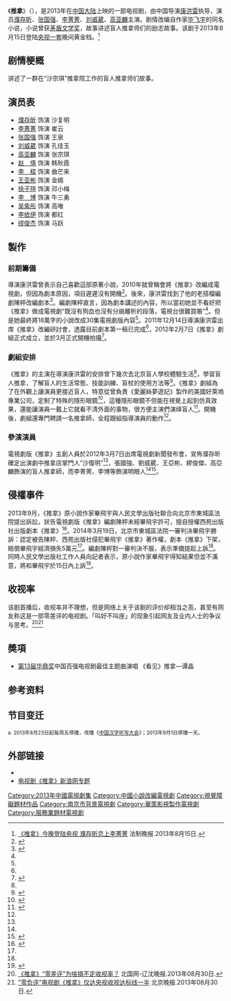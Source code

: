 {{Otheruses|subject=改編自[[畢飛宇|畢飛宇]]同名小說的2013年中國大陸電視劇|other=其他|推拿 (消歧義)}}   
{{Infobox television
| 名称 = 推拿
| 英文名称= ''See Without Looking''
| 图片 = [[File:電視劇版推拿.jpg|200px]] 
| 图说 =  海報
| 分类 = 都市
| 原创者= [[毕飞宇|毕飞宇]]《推拿》
| 导演 = [[康洪雷|康洪雷]]
| 监制 = 
| 编剧 = 陈枰
| 制作人= 
| 摄影 = 
| 演出 = [[濮存昕|濮存昕]]、[[张国强_(中国大陆演员)|张国强]]、[[李菁菁|李菁菁]]<br>[[刘威葳|刘威葳]]、[[高亚麟|高亚麟]]
| 主题曲 = 
| 片尾曲 = 
| 插曲 = 
| 拍摄地 = {{CHN}} [[南京|南京]]
| 国家 = {{CHNML}}
| 语言 = [[汉语|汉语]][[普通话|普通话]]
| 集数 = 
| 每集长 = 
| 制作公司 = [[華策影視|華策影視]]
| 电视网 =[[央视一套|央视一套]]
| 开始 = {{start_date|2013|8|15}}
| 结束 = {{end_date|2013|9|4}}
| 先于 = 
| 后于 = 
| 相关剧集 =
| 官方网站 =
}}
《'''推拿'''》（{{lang-en|'''See Without Looking'''}}），是2013年在[[中国大陆|中国大陆]]上映的一部电视剧，由中国导演[[康洪雷|康洪雷]]执导，演员[[濮存昕|濮存昕]]、[[张国强_(中国大陆演员)|张国强]]、[[李菁菁|李菁菁]]、[[刘威葳|刘威葳]]、[[高亚麟|高亚麟]]主演。剧情改编自作家[[毕飞宇|毕飞宇]]的同名小说，小说曾获[[茅盾文学奖|茅盾文学奖]]，故事讲述盲人推拿师们的励志故事。该剧于2013年8月15日登陆[[中央电视台综合频道|央视一套]]晚间黄金档。<ref>[http://ent.sina.com.cn/v/m/2013-08-15/16283988603.shtml 《推拿》今晚登陆央视 濮存昕恋上李菁菁] {{Wayback|url=http://ent.sina.com.cn/v/m/2013-08-15/16283988603.shtml |date=20210216115107 }}法制晚报.2013年8月15日.</ref>

== 剧情梗概 ==
讲述了一群在“沙宗琪”推拿院工作的盲人推拿师们故事。

== 演员表 ==
* [[濮存昕|濮存昕]] 饰演 沙复明
* [[李菁菁|李菁菁]] 饰演 崔云
* [[张国强_(中国大陆演员)|张国强]] 饰演 王泉
* [[刘威葳|刘威葳]] 饰演 孔佳玉
* [[高亚麟|高亚麟]] 饰演 张宗琪
* [[赵倩|赵　倩]] 饰演 韩秋霞
* [[李樑|李　樑]] 饰演 曲芒来
* [[王亚彬|王亚彬]] 饰演 金嫣
* [[徐子瑄|徐子瑄]] 饰演 邓小梅
* [[李博|李　博]] 饰演 牛三勇
* [[吴紫彤|吴紫彤]] 饰演 高唯
* [[李依伊|李依伊]] 饰演 都红
* [[缪俊杰|缪俊杰]] 饰演 马跃

== 製作 ==
=== 前期籌備 ===
導演康洪雷曾表示自己喜歡這部原著小說，2010年就曾稱會將《推拿》改編成電視劇，但因為劇本原因，項目遲遲沒有開機<ref name="改編研討會">{{cite web |url=http://gzdaily.dayoo.com/html/2011-12/15/content_1559066.htm |language= |title="电视剧《推拿》明年开拍 |publisher=广州日报 |date=2011-12-15 |accessdate= |deadurl=yes |archiveurl=https://web.archive.org/web/20120203092155/http://gzdaily.dayoo.com/html/2011-12/15/content_1559066.htm |archivedate=2012-02-03 }}</ref>。後來，康洪雷找到了他的老搭檔編劇陳枰改編劇本<ref name="開機新聞">{{cite web |url=http://ent.sina.com.cn/v/m/2012-03-08/09463575374.shtml |language= |title="电视剧《推拿》开机 濮存昕重回荧屏演盲人 |publisher=新浪娱乐 |date=2012-03-08 |accessdate= |archive-date=2021-02-16 |archive-url=https://web.archive.org/web/20210216115146/http://ent.sina.com.cn/v/m/2012-03-08/09463575374.shtml |dead-url=no }}</ref>。編劇陳枰直言，因為劇本講述的內容，所以當初她並不看好把《推拿》做成電視劇“既沒有狗血也沒有分崩離析的段落，電視台很難買賬”<ref name="改編研討會"/>。但是她最終將18萬字的小說改成30集電視劇版內容<ref name="開機新聞"/>。2011年12月14日導演康洪雷出席《推拿》改編研討會，透露目前劇本第一稿已完成<ref name="改編研討會"/>，2012年2月7日《推拿》劇組正式成立，並於3月正式開機拍攝<ref>{{cite web |url=http://njrb.njnews.cn/html/2012-02/08/content_1157715.htm |language= |title="毕飞宇《推拿》开拍电视剧 |publisher=南京日报数字报刊 |date=2012-02-08 |accessdate= |deadurl=yes |archiveurl=https://web.archive.org/web/20140102191637/http://njrb.njnews.cn/html/2012-02/08/content_1157715.htm |archivedate=2014-01-02 }}</ref>。
=== 劇組安排 ===
《推拿》的主演在導演康洪雷的安排曾下幾次去北京盲人學校體驗生活<ref name="開機新聞"/>，學習盲人推拿，了解盲人的生活常態、技能訓練、盲杖的使用方法等<ref name="高亞麟">{{cite web |url=http://ent.sina.com.cn/v/m/2012-04-19/15143609817.shtml |language= |title="电视剧《推拿》火热开机 高亚麟首演弱视盲人 |publisher=新浪娱乐 |date=2012-04-19 |accessdate= |archive-date=2021-02-16 |archive-url=https://web.archive.org/web/20210216115220/http://ent.sina.com.cn/v/m/2012-04-19/15143609817.shtml |dead-url=no }}</ref>。《推拿》劇組為了在外觀上讓演員更接近盲人，特意從曾負責《愛麗絲夢遊記》製作的美國好萊塢專業公司，定制了特殊的隱形眼鏡<ref name="劇組安排">{{cite web |url=http://ent.sina.com.cn/m/c/2012-03-14/15333580384.shtml |language= |title="濮存昕接演《推拿》赴盲校体验生活 |publisher=新浪娱乐 |date=2012-03-14 |accessdate= |archive-date=2021-02-16 |archive-url=https://web.archive.org/web/20210216115151/http://ent.sina.com.cn/m/c/2012-03-14/15333580384.shtml |dead-url=no }}</ref>，這種隱形眼鏡不但能在視覺上起到仿真效果，還能讓演員一戴上它就看不清外面的事物，很方便主演們演绎盲人<ref>{{cite web |url=http://ent.sina.com.cn/v/m/2013-08-19/11403990586.shtml |language= |title="《推拿》编剧“潜伏”推拿院成半个专家 |publisher=新浪娱乐 |date=2013-08-19 |accessdate= |archive-date=2021-02-16 |archive-url=https://web.archive.org/web/20210216115200/http://ent.sina.com.cn/v/m/2013-08-19/11403990586.shtml |dead-url=no }}</ref>。開機後，劇組還專門聘請一名推拿師，全程跟組指導演員的動作<ref name="劇組安排"/>。

=== 參演演員 ===
電視劇版《推拿》主創人員於2012年3月7日出席電視劇新聞發布會，宣佈濮存昕確定出演劇中推拿店掌門人“沙復明”<ref name="開機新聞"/>，張國強、劉威葳、王亞彬、繆俊傑、高亞麟飾演的盲人推拿師，而李菁菁、李博等飾演明眼人<ref name="高亞麟"/><ref>{{cite web |url=http://ent.sina.com.cn/v/m/2012-03-09/11083576401.shtml |language= |title="濮存昕张国强加盟《推拿》演绎盲人 |publisher=新浪娱乐 |date=2012-03-09 |accessdate= |archive-date=2021-02-16 |archive-url=https://web.archive.org/web/20210216115210/http://ent.sina.com.cn/v/m/2012-03-09/11083576401.shtml |dead-url=no }}</ref>。

== 侵權事件 ==
2013年9月，《推拿》原小說作家畢飛宇與人民文學出版社聯合向北京市東城區法院提出訴訟，狀告電視劇版《推拿》編劇陳枰未經畢飛宇許可，擅自授權西苑出版社出版劇本《推拿》<ref name="侵權事件">{{cite web |url=http://ent.qq.com/a/20140401/020908.htm |language= |title="《推拿》作者毕飞宇：作家遭侵权不能总忍着 |publisher=腾讯娱乐 |date=2014-04-01 |accessdate= |archive-date=2021-02-16 |archive-url=https://web.archive.org/web/20210216115234/https://ent.qq.com/a/20140401/020908.htm |dead-url=no }}</ref>。2014年3月19日，北京市東城區法院一審判決畢飛宇勝訴：認定被告陳枰、西苑出版社侵犯畢飛宇《推拿》著作權，劇本《推拿》下架，賠償畢飛宇經濟損失5萬元<ref name="侵權事件"/>。編劇陳枰對一審判決不服，表示準備提起上訴<ref name="侵權事件"/>。同時人民文學出版社工作人員向記者表示，原小說作家畢飛宇得知結果但並不滿意，將和畢飛宇於15日內上訴<ref>{{cite web |url=http://ent.qq.com/a/20140320/014349.htm |language= |title="剧版《推拿》侵权案原著毕飞宇胜诉 获5万赔偿 |publisher=腾讯娱乐 |date=2014-03-20 |accessdate= |archive-date=2021-02-16 |archive-url=https://web.archive.org/web/20210216115251/https://ent.qq.com/a/20140320/014349.htm |dead-url=no }}</ref>。

== 收视率 ==
该剧首播后，收视率并不理想，但是网络上关于该剧的评价却相当之高，甚至有网友称这是一部零差评的电视剧。「叫好不叫座」的现象引起网友及业内人士的争议与思考。<ref>[http://ent.sina.com.cn/v/m/2013-08-30/10593998818.shtml 《推拿》“零差评”为啥搞不定收视率？ ] {{Wayback|url=http://ent.sina.com.cn/v/m/2013-08-30/10593998818.shtml |date=20210216115247 }}北国网-辽沈晚报.2013年08月30日.</ref><ref>[http://media.people.com.cn/n/2013/0830/c40606-22745790.html "零负评"电视剧《推拿》仅达央视收视达标线一半] {{Wayback|url=http://media.people.com.cn/n/2013/0830/c40606-22745790.html |date=20210216115252 }}北京晚报.2013年08月30日.</ref>

==奬項==
*[[第13届华鼎奖|第13届华鼎奖]]中国百强电视剧最佳主题曲演唱 《看见》推拿—谭晶

== 参考资料 ==
<references/>

== 节目变迁 ==
{{電視節目的變遷
|電視台 = {{CHN}} [[中央电视台综合频道|央视一套]]
|播放檔次 = [[黄金剧场|黄金剧场]] 周日至周五 20:00-22:00 两集
|節目名稱 = 推拿<br />（2013.8.15 - 2013.9.4）{{ref|x|[a]}}
|上一節目 = [[花木兰传奇|花木兰传奇]]<br />（2013.7.18 - 2013.8.14）
|下一節目 = [[大秦帝国之纵横|大秦帝国之纵横]]<br />（2013.9.5 - 2013.10.9）
}}
<small>
{{note|x}}a. 2013年8月23日起每周五停播，改播《[[中国汉字听写大会|中国汉字听写大会]]》；2013年9月1日停播一天。
</small>
== 外部链接 ==
*{{新浪微博|2627493441|电视剧《推拿》}}
*[http://ent.sina.com.cn/f/v/tuina/      电视剧《推拿》新浪网专题] {{Wayback|url=http://ent.sina.com.cn/f/v/tuina/ |date=20201030115357 }}
{{央视一套电视剧}}
{{DEFAULTSORT:T推}}
[[Category:2013年中國電視劇集|Category:2013年中國電視劇集]]
[[Category:中國小說改編電視劇|Category:中國小說改編電視劇]]
[[Category:視覺障礙題材作品|Category:視覺障礙題材作品]]
[[Category:南京市背景電視劇|Category:南京市背景電視劇]]
[[Category:華策影視製作電視劇|Category:華策影視製作電視劇]]
[[Category:服務業題材電視劇|Category:服務業題材電視劇]]